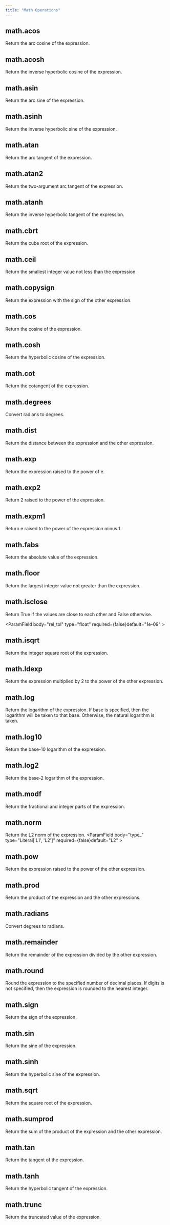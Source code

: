 ```yaml
---
title: "Math Operations"
---
```

## math.acos
Return the arc cosine of the expression.

    
## math.acosh
Return the inverse hyperbolic cosine of the expression.

    
## math.asin
Return the arc sine of the expression.

    
## math.asinh
Return the inverse hyperbolic sine of the expression.

    
## math.atan
Return the arc tangent of the expression.

    
## math.atan2
Return the two-argument arc tangent of the expression.
<Accordion title="Parameters">
  <ParamField body="other" type="NumericValue" required={true}>
</ParamField>
</Accordion>

    
## math.atanh
Return the inverse hyperbolic tangent of the expression.

    
## math.cbrt
Return the cube root of the expression.

    
## math.ceil
Return the smallest integer value not less than the expression.

    
## math.copysign
Return the expression with the sign of the other expression.
<Accordion title="Parameters">
  <ParamField body="other" type="NumericValue" required={true}>
</ParamField>
</Accordion>

    
## math.cos
Return the cosine of the expression.

    
## math.cosh
Return the hyperbolic cosine of the expression.

    
## math.cot
Return the cotangent of the expression.

    
## math.degrees
Convert radians to degrees.

    
## math.dist
Return the distance between the expression and the other expression.
<Accordion title="Parameters">
  <ParamField body="other" type="NumericValue" required={true}>
</ParamField>

<ParamField body="type_" type="Literal['Euclidian', 'Manhattan', 'Cosine']" required={true}>
</ParamField>
</Accordion>

    
## math.exp
Return the expression raised to the power of e.

    
## math.exp2
Return 2 raised to the power of the expression.

    
## math.expm1
Return e raised to the power of the expression minus 1.

    
## math.fabs
Return the absolute value of the expression.

    
## math.floor
Return the largest integer value not greater than the expression.

    
## math.isclose
Return True if the values are close to each other and False otherwise.
<Accordion title="Parameters">
  <ParamField body="other" type="NumericValue" required={true}>
</ParamField>

<ParamField body="rel_tol" type="float" required={false}default="1e-09" >
</ParamField>

<ParamField body="abs_tol" type="float" required={false}>
</ParamField>
</Accordion>

    
## math.isqrt
Return the integer square root of the expression.

    
## math.ldexp
Return the expression multiplied by 2 to the power of the other expression.
<Accordion title="Parameters">
  <ParamField body="other" type="NumericValue" required={true}>
</ParamField>
</Accordion>

    
## math.log
Return the logarithm of the expression. If base is specified, then the logarithm will be taken to that base. Otherwise, the natural logarithm is taken.
<Accordion title="Parameters">
  <ParamField body="base" type="NumericValue | None" required={false}>
</ParamField>
</Accordion>

    
## math.log10
Return the base-10 logarithm of the expression.

    
## math.log2
Return the base-2 logarithm of the expression.

    
## math.modf
Return the fractional and integer parts of the expression.

    
## math.norm
Return the L2 norm of the expression.
<Accordion title="Parameters">
  <ParamField body="type_" type="Literal['L1', 'L2']" required={false}default="L2" >
</ParamField>
</Accordion>

    
## math.pow
Return the expression raised to the power of the other expression.
<Accordion title="Parameters">
  <ParamField body="other" type="NumericValue" required={true}>
</ParamField>
</Accordion>

    
## math.prod
Return the product of the expression and the other expressions.
<Accordion title="Parameters">
  <ParamField body="args" type="NumericValue" required={true}>
</ParamField>
</Accordion>

    
## math.radians
Convert degrees to radians.

    
## math.remainder
Return the remainder of the expression divided by the other expression.
<Accordion title="Parameters">
  <ParamField body="other" type="int | IntegerValue" required={true}>
</ParamField>
</Accordion>

    
## math.round
Round the expression to the specified number of decimal places. If digits is not specified, then the expression is rounded to the nearest integer.
<Accordion title="Parameters">
  <ParamField body="digits" type="int | IntegerValue | None" required={false}>
</ParamField>
</Accordion>

    
## math.sign
Return the sign of the expression.

    
## math.sin
Return the sine of the expression.

    
## math.sinh
Return the hyperbolic sine of the expression.

    
## math.sqrt
Return the square root of the expression.

    
## math.sumprod
Return the sum of the product of the expression and the other expression.
<Accordion title="Parameters">
  <ParamField body="other" type="NumericValue" required={true}>
</ParamField>
</Accordion>

    
## math.tan
Return the tangent of the expression.

    
## math.tanh
Return the hyperbolic tangent of the expression.

    
## math.trunc
Return the truncated value of the expression.

    
    